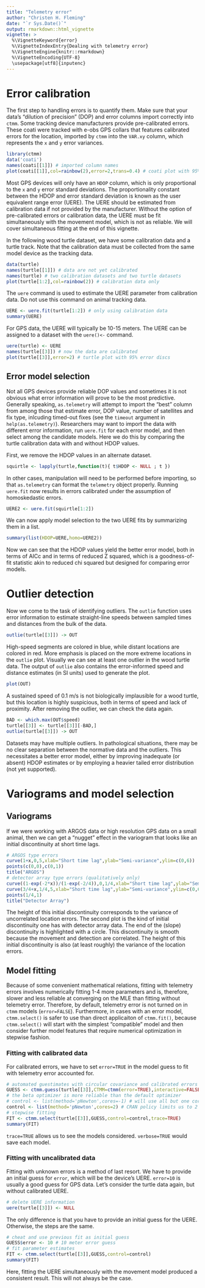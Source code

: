 ```yaml
---
title: "Telemetry error"
author: "Christen H. Fleming"
date: "`r Sys.Date()`"
output: rmarkdown::html_vignette
vignette: >
  %\VignetteKeyword{error}
  %\VignetteIndexEntry{Dealing with telemetry error}
  %\VignetteEngine{knitr::rmarkdown}
  %\VignetteEncoding{UTF-8}
  \usepackage[utf8]{inputenc}
---
```


# Error calibration

The first step to handling errors is to quantify them. Make sure that your data's "dilution of precision" (DOP) and error columns import correctly into `ctmm`. Some tracking device manufacturers provide pre-calibrated errors. These coati were tracked with e-obs GPS collars that features calibrated errors for the location, imported by `ctmm` into the `VAR.xy` column, which represents the `x` and `y` error variances.

```r
library(ctmm)
data('coati')
names(coati[[1]]) # imported column names
plot(coati[[1]],col=rainbow(2),error=2,trans=0.4) # coati plot with 95% error discs
```

Most GPS devices will only have an `HDOP` column, which is only proportional to the `x` and `y` error standard deviations. The proportionality constant between the HDOP and error standard deviation is known as the user equivalent range error (UERE). The UERE should be estimated from calibration data if not provided by the manufacturer. Without the option of pre-calibrated errors or calibration data, the UERE must be fit simultaneously with the movement model, which is not as reliable. We will cover simultaneous fitting at the end of this vignette.

In the following wood turtle dataset, we have some calibration data and a turtle track. Note that the calibration data must be collected from the same model device as the tracking data.

```r
data(turtle)
names(turtle[[1]]) # data are not yet calibrated
names(turtle) # two calibration datasets and two turtle datasets
plot(turtle[1:2],col=rainbow(2)) # calibration data only
```

The `uere` command is used to estimate the UERE parameter from calibration data. Do not use this command on animal tracking data.

```r
UERE <- uere.fit(turtle[1:2]) # only using calibration data
summary(UERE)
```

For GPS data, the UERE will typically be 10-15 meters. The UERE can be assigned to a dataset with the `uere()<-` command.

```r
uere(turtle) <- UERE
names(turtle[[3]]) # now the data are calibrated
plot(turtle[[3]],error=2) # turtle plot with 95% error discs
```

## Error model selection

Not all GPS devices provide reliable DOP values and sometimes it is not obvious what error information will prove to be the most predictive. Generally speaking, `as.telemetry` will attempt to import the "best" column from among those that estimate error, DOP value, number of satellites and fix type, inlcuding timed-out fixes (see the `timeout` argument in `help(as.telemetry)`). Researchers may want to import the data with different error information, run `uere.fit` for each error model, and then select among the candidate models. Here we do this by comparing the turtle calibration data with and without HDOP values.

First, we remove the HDOP values in an alternate dataset.
```r
squirtle <- lapply(turtle,function(t){ t$HDOP <- NULL ; t })
```
In other cases, manipulation will need to be performed before importing, so that `as.telemetry` can format the `telemetry` object properly.
Running `uere.fit` now results in errors calibrated under the assumption of homoskedastic errors.
```r
UERE2 <- uere.fit(squirtle[1:2])
```
We can now apply model selection to the two UERE fits by summarizing them in a list.
```r
summary(list(HDOP=UERE,homo=UERE2))
```
Now we can see that the HDOP values yield the better error model,
both in terms of AICc and in terms of reduced Z squared, which is a goodness-of-fit statistic akin to reduced chi squared but designed for comparing error models.


# Outlier detection

Now we come to the task of identifying outliers. The `outlie` function uses error information to estimate straight-line speeds between sampled times and distances from the bulk of the data.

```r
outlie(turtle[[3]]) -> OUT
```

High-speed segments are colored in blue, while distant locations are colored in red. More emphasis is placed on the more extreme locations in the `outlie` plot. Visually we can see at least one outlier in the wood turtle data. The output of `outlie` also contains the error-informed speed and distance estimates (in SI units) used to generate the plot.

```r
plot(OUT)
```

A sustained speed of 0.1 m/s is not biologically implausible for a wood turtle, but this location is highly suspicious, both in terms of speed and lack of proximity. After removing the outlier, we can check the data again.

```r
BAD <- which.max(OUT$speed)
turtle[[3]] <- turtle[[3]][-BAD,]
outlie(turtle[[3]]) -> OUT
```

Datasets may have multiple outliers. In pathological situations, there may be no clear separation between the normative data and the outliers. This necessitates a better error model, either by improving inadequate (or absent) HDOP estimates or by employing a heavier tailed error distribution (not yet supported).

# Variograms and model selection

## Variograms

If we were working with ARGOS data or high resolution GPS data on a small animal, then we can get a "nugget" effect in the variogram that looks like an initial discontinuity at short time lags.

```r
# ARGOS type errors
curve(1+x,0,5,xlab="Short time lag",ylab="Semi-variance",ylim=c(0,6))
points(c(0,0),c(0,1))
title("ARGOS")
# detector array type errors (qualitatively only)
curve((1-exp(-2*x))/(1-exp(-2/4)),0,1/4,xlab="Short time lag",ylab="Semi-variance",ylim=c(0,6),xlim=c(0,5),add=FALSE)
curve(3/4+x,1/4,5,xlab="Short time lag",ylab="Semi-variance",ylim=c(0,6),add=TRUE,xlim=c(0,5))
points(1/4,1)
title("Detector Array")
```

The height of this initial discontinuity corresponds to the variance of uncorrelated location errors. The second plot is the kind of initial discontinuity one has with detector array data. The end of the (slope) discontinuity is highlighted with a circle. This discontinuity is smooth because the movement and detection are correlated. The height of this initial discontinuity is also (at least roughly) the variance of the location errors.

## Model fitting

Because of some convenient mathematical relations, fitting with telemetry errors involves numerically fitting 1-4 more parameters and is, therefore, slower and less reliable at converging on the MLE than fitting without telemetry error. Therefore, by default, telemetry error is not turned on in `ctmm` models (`error=FALSE`).
Furthermore, in cases with an error model, `ctmm.select()` is safer to use than direct applicaiton of `ctmm.fit()`, because `ctmm.select()` will start with the simplest "compatible" model and then consider further model features that require numerical optimization in stepwise fashion.

### Fitting with calibrated data

For calibrated errors, we have to set `error=TRUE` in the model guess to fit with telemetry error accounted for.

```r
# automated guestimates with circular covariance and calibrated errors
GUESS <- ctmm.guess(turtle[[3]],CTMM=ctmm(error=TRUE),interactive=FALSE)
# the beta optimizer is more reliable than the default optimizer
# control <- list(method='pNewton',cores=-1) # will use all but one cores
control <- list(method='pNewton',cores=2) # CRAN policy limits us to 2 cores
# stepwise fitting
FIT <- ctmm.select(turtle[[3]],GUESS,control=control,trace=TRUE)
summary(FIT)
```

`trace=TRUE` allows us to see the models considered. `verbose=TRUE` would save each model.

### Fitting with uncalibrated data

Fitting with unknown errors is a method of last resort. We have to provide an initial guess for `error`, which will be the device's UERE. `error=10` is usually a good guess for GPS data. Let's consider the turtle data again, but without calibrated UERE.

```r
# delete UERE information
uere(turtle[[3]]) <- NULL
```

The only difference is that you have to provide an initial guess for the UERE. Otherwise, the steps are the same.

```r
# cheat and use previous fit as initial guess
GUESS$error <- 10 # 10 meter error guess
# fit parameter estimates
FIT <- ctmm.select(turtle[[3]],GUESS,control=control)
summary(FIT)
```

Here, fitting the UERE simultaneously with the movement model produced a consistent result.
This will not always be the case.
